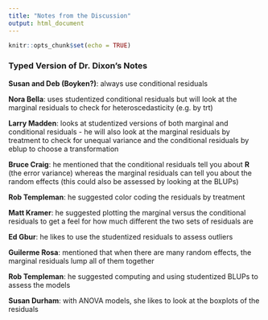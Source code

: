 ```yaml
---
title: "Notes from the Discussion"
output: html_document
---
```


```r
knitr::opts_chunk$set(echo = TRUE)
```

### Typed Version of Dr. Dixon's Notes

**Susan and Deb (Boyken?)**: always use conditional residuals

**Nora Bella**: uses studentized conditional residuals but will look at the marginal residuals to check for heteroscedasticity (e.g. by trt)

**Larry Madden**: looks at studentized versions of both marginal and conditional residuals - he will also look at the marginal residuals by treatment to check for unequal variance and the conditional residuals by eblup to choose a transformation

**Bruce Craig**: he mentioned that the conditional residuals tell you about $\textbf{R}$ (the error variance) whereas the marginal residuals can tell you about the random effects (this could also be assessed by looking at the BLUPs)

**Rob Templeman**: he suggested color coding the residuals by treatment

**Matt Kramer**: he suggested plotting the marginal versus the conditional residuals to get a feel for how much different the two sets of residuals are

**Ed Gbur**: he likes to use the studentized residuals to assess outliers

**Guilerme Rosa**: mentioned that when there are many random effects, the marginal residuals lump all of them together

**Rob Templeman**: he suggested computing and using studentized BLUPs to assess the models

**Susan Durham**: with ANOVA models, she likes to look at the boxplots of the residuals
